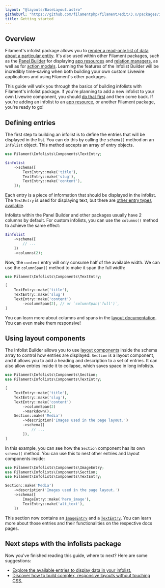 ```yaml
---
layout: "@layouts/BaseLayout.astro"
githubUrl: "https://github.com/filamentphp/filament/edit/3.x/packages/infolists/docs/02-getting-started.md"
title: Getting started
---
```


## Overview

Filament's infolist package allows you to [render a read-only list of data about a particular entity](adding-an-infolist-to-a-livewire-component). It's also used within other Filament packages, such as the [Panel Builder](../panels) for displaying [app resources](../panels/resources/getting-started) and [relation managers](../panels/resources/relation-managers), as well as for [action modals](../actions). Learning the features of the Infolist Builder will be incredibly time-saving when both building your own custom Livewire applications and using Filament's other packages.

This guide will walk you through the basics of building infolists with Filament's infolist package. If you're planning to add a new infolist to your own Livewire component, you should [do that first](adding-an-infolist-to-a-livewire-component) and then come back. If you're adding an infolist to an [app resource](../panels/resources/getting-started), or another Filament package, you're ready to go!

## Defining entries

The first step to building an infolist is to define the entries that will be displayed in the list. You can do this by calling the `schema()` method on an `Infolist` object. This method accepts an array of entry objects.

```php
use Filament\Infolists\Components\TextEntry;

$infolist
    ->schema([
        TextEntry::make('title'),
        TextEntry::make('slug'),
        TextEntry::make('content'),
    ]);
```

Each entry is a piece of information that should be displayed in the infolist. The `TextEntry` is used for displaying text, but there are [other entry types available](entries/getting-started#available-entries).

Infolists within the Panel Builder and other packages usually have 2 columns by default. For custom infolists, you can use the `columns()` method to achieve the same effect:

```php
$infolist
    ->schema([
        // ...
    ])
    ->columns(2);
```

Now, the `content` entry will only consume half of the available width. We can use the `columnSpan()` method to make it span the full width:

```php
use Filament\Infolists\Components\TextEntry;

[
    TextEntry::make('title'),
    TextEntry::make('slug')
    TextEntry::make('content')
        ->columnSpan(2), // or `columnSpan('full')`,
]
```

You can learn more about columns and spans in the [layout documentation](layout/grid). You can even make them responsive!

## Using layout components

The Infolist Builder allows you to use [layout components](layout/getting-started#available-layout-components) inside the schema array to control how entries are displayed. `Section` is a layout component, and it allows you to add a heading and description to a set of entries. It can also allow entries inside it to collapse, which saves space in long infolists.

```php
use Filament\Infolists\Components\Section;
use Filament\Infolists\Components\TextEntry;

[
    TextEntry::make('title'),
    TextEntry::make('slug'),
    TextEntry::make('content')
        ->columnSpan(2)
        ->markdown(),
    Section::make('Media')
        ->description('Images used in the page layout.')
        ->schema([
            // ...
        ]),
]
```

In this example, you can see how the `Section` component has its own `schema()` method. You can use this to nest other entries and layout components inside:

```php
use Filament\Infolists\Components\ImageEntry;
use Filament\Infolists\Components\Section;
use Filament\Infolists\Components\TextEntry;

Section::make('Media')
    ->description('Images used in the page layout.')
    ->schema([
        ImageEntry::make('hero_image'),
        TextEntry::make('alt_text'),
    ])
```

This section now contains an [`ImageEntry`](entries/image) and a [`TextEntry`](entries/text). You can learn more about those entries and their functionalities on the respective docs pages.

## Next steps with the infolists package

Now you've finished reading this guide, where to next? Here are some suggestions:

- [Explore the available entries to display data in your infolist.](entries/getting-started#available-entries)
- [Discover how to build complex, responsive layouts without touching CSS.](layout/getting-started)
